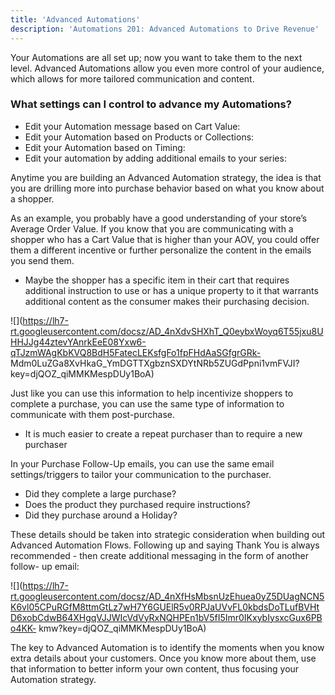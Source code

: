 ```yaml
---
title: 'Advanced Automations'
description: 'Automations 201: Advanced Automations to Drive Revenue'
---
```

  

Your Automations are all set up; now you want to take them to the next level.
Advanced Automations allow you even more control of your audience, which
allows for more tailored communication and content.

### What settings can I control to advance my Automations?

  * Edit your Automation message based on Cart Value:
  * Edit your Automation based on Products or Collections:
  * Edit your Automation based on Timing:
  * Edit your automation by adding additional emails to your series:

Anytime you are building an Advanced Automation strategy, the idea is that you
are drilling more into purchase behavior based on what you know about a
shopper.

As an example, you probably have a good understanding of your store’s Average
Order Value. If you know that you are communicating with a shopper who has a
Cart Value that is higher than your AOV, you could offer them a different
incentive or further personalize the content in the emails you send them.

  * Maybe the shopper has a specific item in their cart that requires additional instruction to use or has a unique property to it that warrants additional content as the consumer makes their purchasing decision.

![](https://lh7-rt.googleusercontent.com/docsz/AD_4nXdvSHXhT_Q0eybxWoyq6T55jxu8UHHJJg44ztevYAnrkEeE08Yxw6-qTJzmWAgKbKVQ8BdH5FatecLEKsfgFo1fpFHdAaSGfgrGRk-
Mdm0LuZGa8XvHkaG_YmDGTTXgbznSXDYtNRb5ZUGdPpni1vmFVJI?key=djQOZ_qiMMKMespDUy1BoA)

Just like you can use this information to help incentivize shoppers to
complete a purchase, you can use the same type of information to communicate
with them post-purchase.

  * It is much easier to create a repeat purchaser than to require a new purchaser

In your Purchase Follow-Up emails, you can use the same email
settings/triggers to tailor your communication to the purchaser.

  * Did they complete a large purchase?
  * Does the product they purchased require instructions?
  * Did they purchase around a Holiday?

These details should be taken into strategic consideration when building out
Advanced Automation Flows. Following up and saying Thank You is always
recommended - then create additional messaging in the form of another follow-
up email:

![](https://lh7-rt.googleusercontent.com/docsz/AD_4nXfHsMbsnUzEhuea0yZ5DUagNCN5K6vl05CPuRGfM8ttmGtLz7wH7Y6GUElR5v0RPJaUVvFL0kbdsDoTLufBVHtD6xobCdwB64XHgqVJJWIcVdVyRxNQHPEn1bV5fI5Imr0IKxybIysxcGux6PBo4KK-
kmw?key=djQOZ_qiMMKMespDUy1BoA)

The key to Advanced Automation is to identify the moments when you know extra
details about your customers. Once you know more about them, use that
information to better inform your own content, thus focusing your Automation
strategy.

